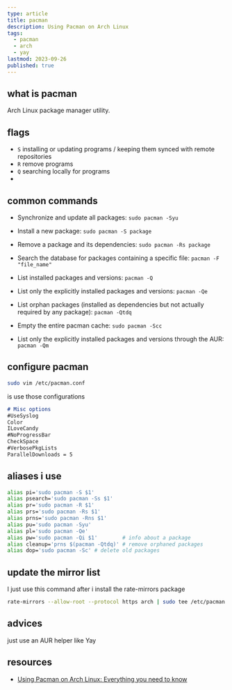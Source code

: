 ```yaml
---
type: article
title: pacman
description: Using Pacman on Arch Linux
tags:
  - pacman
  - arch
  - yay
lastmod: 2023-09-26
published: true
---
```


## what is pacman

Arch Linux package manager utility.

## flags

- `S` installing or updating programs / keeping them synced with remote repositories
- `R` remove programs
- `Q` searching locally for programs
-

## common commands

- Synchronize and update all packages:
  `sudo pacman -Syu`

- Install a new package:
  `sudo pacman -S package`

- Remove a package and its dependencies:
  `sudo pacman -Rs package`

- Search the database for packages containing a specific file:
  `pacman -F "file_name"`

- List installed packages and versions:
  `pacman -Q`

- List only the explicitly installed packages and versions:
  `pacman -Qe`

- List orphan packages (installed as dependencies but not actually required by any package):
  `pacman -Qtdq`

- Empty the entire pacman cache:
  `sudo pacman -Scc`

- List only the explicitly installed packages and versions through the AUR:
  `pacman -Qm`

## configure pacman

```sh
sudo vim /etc/pacman.conf
```

is use those configurations

```md
# Misc options
#UseSyslog
Color
ILoveCandy
#NoProgressBar
CheckSpace
#VerbosePkgLists
ParallelDownloads = 5
```

## aliases i use

```sh
alias pi='sudo pacman -S $1'
alias psearch='sudo pacman -Ss $1'
alias pr='sudo pacman -R $1'
alias prs='sudo pacman -Rs $1'
alias prns='sudo pacman -Rns $1'
alias pu='sudo pacman -Syu'
alias pl='sudo pacman -Qe'
alias pw='sudo pacman -Qi $1'        # info about a package
alias cleanup='prns $(pacman -Qtdq)' # remove orphaned packages
alias dop='sudo pacman -Sc' # delete old packages
```

## update the mirror list

I just use this command after i install the rate-mirrors package

```sh
rate-mirrors --allow-root --protocol https arch | sudo tee /etc/pacman.d/mirrorlist
```

## advices

just use an AUR helper like Yay

## resources

- [Using Pacman on Arch Linux: Everything you need to know](https://youtu.be/-dEuXTMzRKs?si=R5QRVKceR-C-USg4)
